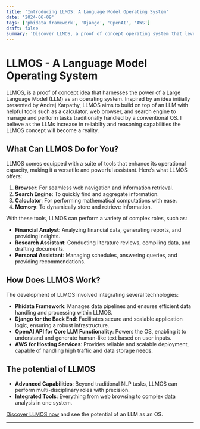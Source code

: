 ```yaml
---
title: 'Introducing LLMOS: A Language Model Operating System'
date: '2024-06-09'
tags: ['phidata framework', 'Django', 'OpenAI', 'AWS']
draft: false
summary: 'Discover LLMOS, a proof of concept operating system that leverages the capabilities of a Large Language Model to perform complex research tasks and streamline your workflow.'
---
```


# LLMOS - A Language Model Operating System

LLMOS, is a proof of concept idea that harnesses the power of a Large Language Model (LLM) as an operating system. Inspired by an idea initially presented by Andrej Karpathy, LLMOS aims to build on top of an LLM with helpful tools such as a calculator, web browser, and search engine to manage and perform tasks traditionally handled by a conventional OS. I believe as the LLMs increase in reliabilty and reasoning capabilities the LLMOS concept will become a reality. 

## What Can LLMOS Do for You?

LLMOS comes equipped with a suite of tools that enhance its operational capacity, making it a versatile and powerful assistant. Here’s what LLMOS offers:

1. **Browser**: For seamless web navigation and information retrieval.
2. **Search Engine**: To quickly find and aggregate information.
3. **Calculator**: For performing mathematical computations with ease.
4. **Memory**: To dynamically store and retrieve information.

With these tools, LLMOS can perform a variety of complex roles, such as:

- **Financial Analyst**: Analyzing financial data, generating reports, and providing insights.
- **Research Assistant**: Conducting literature reviews, compiling data, and drafting documents.
- **Personal Assistant**: Managing schedules, answering queries, and providing recommendations.

## How Does LLMOS Work?

The development of LLMOS involved integrating several technologies:

- **Phidata Framework**: Manages data pipelines and ensures efficient data handling and processing within LLMOS.
- **Django for the Back End**: Facilitates secure and scalable application logic, ensuring a robust infrastructure.
- **OpenAI API for Core LLM Functionality**: Powers the OS, enabling it to understand and generate human-like text based on user inputs.
- **AWS for Hosting Services**: Provides reliable and scalable deployment, capable of handling high traffic and data storage needs.

## The potential of LLMOS

- **Advanced Capabilities**: Beyond traditional NLP tasks, LLMOS can perform multi-disciplinary roles with precision.
- **Integrated Tools**: Everything from web browsing to complex data analysis in one system.

[Discover LLMOS now](https://github.com/nmawungwe/LLMOS) and see the potential of an LLM as an OS.

---
